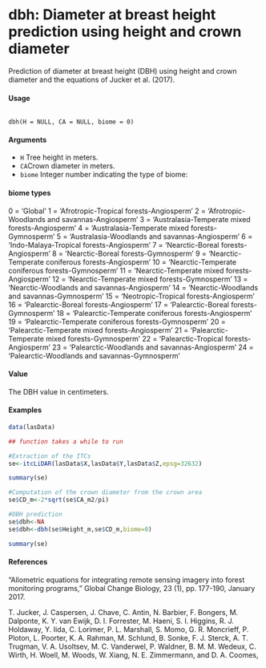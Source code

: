 dbh: Diameter at breast height prediction using height and crown diameter
==================================

Prediction of diameter at breast height (DBH) using height and crown diameter and the equations of Jucker et al. (2017).

#### Usage

<pre><code>
dbh(H = NULL, CA = NULL, biome = 0)
</code></pre>

#### Arguments
* ``H`` Tree height in meters.
* ``CA``Crown diameter in meters.
* ``biome`` Integer number indicating the type of biome:

#### biome types

0 = 'Global'
1 = 'Afrotropic-Tropical forests-Angiosperm'
2 = 'Afrotropic-Woodlands and savannas-Angiosperm'
3 = 'Australasia-Temperate mixed forests-Angiosperm'
4 = 'Australasia-Temperate mixed forests-Gymnosperm'
5 = 'Australasia-Woodlands and savannas-Angiosperm'
6 = 'Indo-Malaya-Tropical forests-Angiosperm'
7 = 'Nearctic-Boreal forests-Angiosperm'
8 = 'Nearctic-Boreal forests-Gymnosperm'
9 = 'Nearctic-Temperate coniferous forests-Angiosperm'
10 = 'Nearctic-Temperate coniferous forests-Gymnosperm'
11 = 'Nearctic-Temperate mixed forests-Angiosperm'
12 = 'Nearctic-Temperate mixed forests-Gymnosperm'
13 = 'Nearctic-Woodlands and savannas-Angiosperm'
14 = 'Nearctic-Woodlands and savannas-Gymnosperm'
15 = 'Neotropic-Tropical forests-Angiosperm'
16 = 'Palearctic-Boreal forests-Angiosperm'
17 = 'Palearctic-Boreal forests-Gymnosperm'
18 = 'Palearctic-Temperate coniferous forests-Angiosperm'
19 = 'Palearctic-Temperate coniferous forests-Gymnosperm'
20 = 'Palearctic-Temperate mixed forests-Angiosperm'
21 = 'Palearctic-Temperate mixed forests-Gymnosperm'
22 = 'Palearctic-Tropical forests-Angiosperm'
23 = 'Palearctic-Woodlands and savannas-Angiosperm'
24 = 'Palearctic-Woodlands and savannas-Gymnosperm'

#### Value

The DBH value in centimeters.


#### Examples
```r
data(lasData)

## function takes a while to run

#Extraction of the ITCs
se<-itcLiDAR(lasData$X,lasData$Y,lasData$Z,epsg=32632)

summary(se)
```

```r
#Computation of the crown diameter from the crown area
se$CD_m<-2*sqrt(se$CA_m2/pi)

#DBH prediction
se$dbh<-NA
se$dbh<-dbh(se$Height_m,se$CD_m,biome=0)

summary(se)
```

#### References
"Allometric equations for integrating remote sensing imagery into forest monitoring programs," Global Change Biology, 23 (1), pp. 177-190, January 2017.

T. Jucker, J. Caspersen, J. Chave, C. Antin, N. Barbier, F. Bongers, M. Dalponte, K. Y. van Ewijk, D. I. Forrester, M. Haeni, S. I. Higgins, R. J. Holdaway, Y. Iida, C. Lorimer, P. L. Marshall, S. Momo, G. R. Moncrieff, P. Ploton, L. Poorter, K. A. 
Rahman, M. Schlund, B. Sonke, F. J. Sterck, A. T. Trugman, V. A. Usoltsev, M. C. Vanderwel, P. Waldner, B. M. M. Wedeux, C. Wirth, H. Woell, M. Woods, W. Xiang, N. E. Zimmermann, and D. A. Coomes, 
